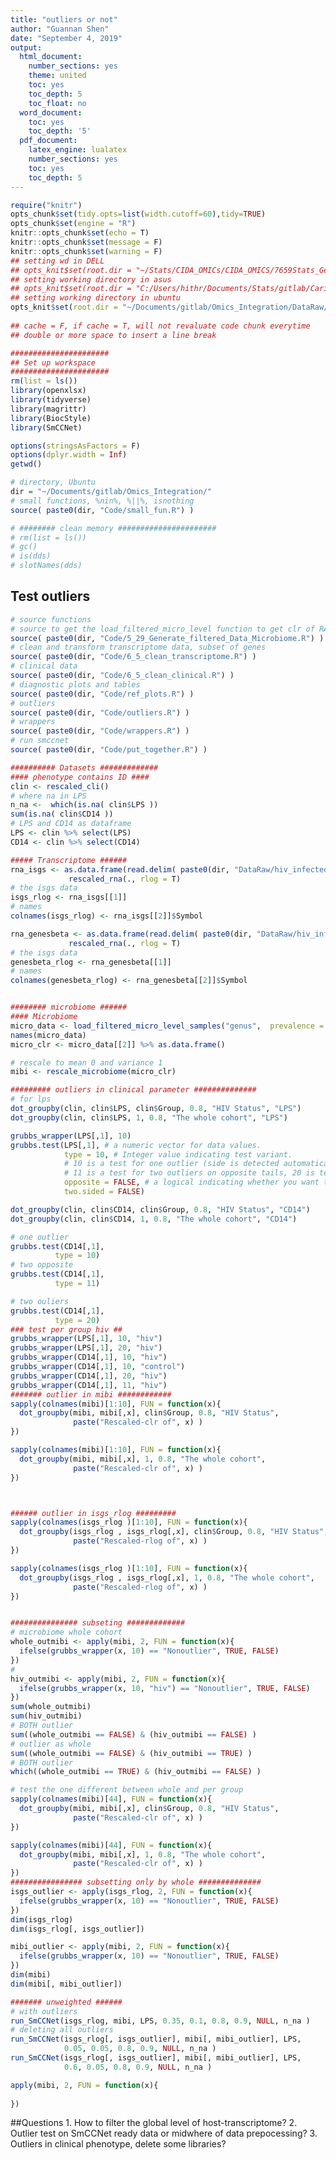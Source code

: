 ```yaml
---
title: "outliers or not"
author: "Guannan Shen"
date: "September 4, 2019"
output: 
  html_document:
    number_sections: yes
    theme: united
    toc: yes
    toc_depth: 5
    toc_float: no
  word_document:
    toc: yes
    toc_depth: '5'
  pdf_document:
    latex_engine: lualatex
    number_sections: yes
    toc: yes
    toc_depth: 5
---
```


```r
require("knitr")
opts_chunk$set(tidy.opts=list(width.cutoff=60),tidy=TRUE)
opts_chunk$set(engine = "R")
knitr::opts_chunk$set(echo = T)
knitr::opts_chunk$set(message = F)
knitr::opts_chunk$set(warning = F)
## setting wd in DELL
## opts_knit$set(root.dir = "~/Stats/CIDA_OMICs/CIDA_OMICS/7659Stats_Genetics/HW5/")
## setting working directory in asus 
## opts_knit$set(root.dir = "C:/Users/hithr/Documents/Stats/gitlab/Cario_RNASeq_Microbiom_Inte/DataRaw/") 
## setting working directory in ubuntu
opts_knit$set(root.dir = "~/Documents/gitlab/Omics_Integration/DataRaw/hiv_infected_un/")
                                                 
## cache = F, if cache = T, will not revaluate code chunk everytime
## double or more space to insert a line break
```


```r
######################
## Set up workspace
######################
rm(list = ls())
library(openxlsx)
library(tidyverse)
library(magrittr)
library(BiocStyle)
library(SmCCNet)

options(stringsAsFactors = F)
options(dplyr.width = Inf)
getwd()

# directory, Ubuntu 
dir = "~/Documents/gitlab/Omics_Integration/"
# small functions, %nin%, %||%, isnothing
source( paste0(dir, "Code/small_fun.R") )

# ######## clean memory ######################
# rm(list = ls())
# gc()
# is(dds)
# slotNames(dds)
```

## Test outliers

```r
# source functions 
# source to get the load_filtered_micro_level function to get clr of RA
source( paste0(dir, "Code/5_29_Generate_filtered_Data_Microbiome.R") )
# clean and transform transcriptome data, subset of genes
source( paste0(dir, "Code/6_5_clean_transcriptome.R") )
# clinical data 
source( paste0(dir, "Code/6_5_clean_clinical.R") )
# diagnostic plots and tables
source( paste0(dir, "Code/ref_plots.R") )
# outliers 
source( paste0(dir, "Code/outliers.R") )
# wrappers
source( paste0(dir, "Code/wrappers.R") )
# run smccnet
source( paste0(dir, "Code/put_together.R") )

########## Datasets #############
#### phenotype contains ID ####
clin <- rescaled_cli() 
# where na in LPS
n_na <-  which(is.na( clin$LPS ))
sum(is.na( clin$CD14 ))
# LPS and CD14 as dataframe
LPS <- clin %>% select(LPS)
CD14 <- clin %>% select(CD14)

##### Transcriptome ######
rna_isgs <- as.data.frame(read.delim( paste0(dir, "DataRaw/hiv_infected_un/coreISG")) ) %>% 
             rescaled_rna(., rlog = T)
# the isgs data
isgs_rlog <- rna_isgs[[1]]
# names
colnames(isgs_rlog) <- rna_isgs[[2]]$Symbol

rna_genesbeta <- as.data.frame(read.delim( paste0(dir, "DataRaw/hiv_infected_un/genesbeta")) ) %>% 
             rescaled_rna(., rlog = T)
# the isgs data
genesbeta_rlog <- rna_genesbeta[[1]]
# names
colnames(genesbeta_rlog) <- rna_genesbeta[[2]]$Symbol


######## microbiome ######
#### Microbiome
micro_data <- load_filtered_micro_level_samples("genus",  prevalence = 40, RA = 2, wd = "Ubuntu")
names(micro_data)
micro_clr <- micro_data[[2]] %>% as.data.frame()

# rescale to mean 0 and variance 1 
mibi <- rescale_microbiome(micro_clr)

```



```r
######### outliers in clinical parameter ##############
# for lps 
dot_groupby(clin, clin$LPS, clin$Group, 0.8, "HIV Status", "LPS")
dot_groupby(clin, clin$LPS, 1, 0.8, "The whole cohort", "LPS")

grubbs_wrapper(LPS[,1], 10)
grubbs.test(LPS[,1], # a numeric vector for data values.
            type = 10, # Integer value indicating test variant.
            # 10 is a test for one outlier (side is detected automatically and can be reversed by opposite parameter).
            # 11 is a test for two outliers on opposite tails, 20 is test for two outliers in one tail.
            opposite = FALSE, # a logical indicating whether you want to check not the value with largest difference from the mean
            two.sided = FALSE)

dot_groupby(clin, clin$CD14, clin$Group, 0.8, "HIV Status", "CD14")
dot_groupby(clin, clin$CD14, 1, 0.8, "The whole cohort", "CD14")

# one outlier
grubbs.test(CD14[,1], 
          type = 10)
# two opposite
grubbs.test(CD14[,1], 
          type = 11)

# two ouliers
grubbs.test(CD14[,1], 
          type = 20)
### test per group hiv ##
grubbs_wrapper(LPS[,1], 10, "hiv")
grubbs_wrapper(LPS[,1], 20, "hiv")
grubbs_wrapper(CD14[,1], 10, "hiv")
grubbs_wrapper(CD14[,1], 10, "control")
grubbs_wrapper(CD14[,1], 20, "hiv")
grubbs_wrapper(CD14[,1], 11, "hiv")
####### outlier in mibi ############
sapply(colnames(mibi)[1:10], FUN = function(x){
  dot_groupby(mibi, mibi[,x], clin$Group, 0.8, "HIV Status", 
              paste("Rescaled-clr of", x) )
})

sapply(colnames(mibi)[1:10], FUN = function(x){
  dot_groupby(mibi, mibi[,x], 1, 0.8, "The whole cohort", 
              paste("Rescaled-clr of", x) )
})



###### outlier in isgs_rlog #########
sapply(colnames(isgs_rlog )[1:10], FUN = function(x){
  dot_groupby(isgs_rlog , isgs_rlog[,x], clin$Group, 0.8, "HIV Status", 
              paste("Rescaled-rlog of", x) )
})

sapply(colnames(isgs_rlog )[1:10], FUN = function(x){
  dot_groupby(isgs_rlog , isgs_rlog[,x], 1, 0.8, "The whole cohort", 
              paste("Rescaled-rlog of", x) )
})


############### subseting #############
# microbiome whole cohort 
whole_outmibi <- apply(mibi, 2, FUN = function(x){
  ifelse(grubbs_wrapper(x, 10) == "Nonoutlier", TRUE, FALSE)
})
# 
hiv_outmibi <- apply(mibi, 2, FUN = function(x){
  ifelse(grubbs_wrapper(x, 10, "hiv") == "Nonoutlier", TRUE, FALSE)
})
sum(whole_outmibi)
sum(hiv_outmibi)
# BOTH outlier
sum((whole_outmibi == FALSE) & (hiv_outmibi == FALSE) )
# outlier as whole 
sum((whole_outmibi == FALSE) & (hiv_outmibi == TRUE) )
# BOTH outlier
which((whole_outmibi == TRUE) & (hiv_outmibi == FALSE) )

# test the one different between whole and per group
sapply(colnames(mibi)[44], FUN = function(x){
  dot_groupby(mibi, mibi[,x], clin$Group, 0.8, "HIV Status", 
              paste("Rescaled-clr of", x) )
})

sapply(colnames(mibi)[44], FUN = function(x){
  dot_groupby(mibi, mibi[,x], 1, 0.8, "The whole cohort", 
              paste("Rescaled-clr of", x) )
})
################ subsetting only by whole ##############
isgs_outlier <- apply(isgs_rlog, 2, FUN = function(x){
  ifelse(grubbs_wrapper(x, 10) == "Nonoutlier", TRUE, FALSE)
})
dim(isgs_rlog)
dim(isgs_rlog[, isgs_outlier])

mibi_outlier <- apply(mibi, 2, FUN = function(x){
  ifelse(grubbs_wrapper(x, 10) == "Nonoutlier", TRUE, FALSE)
})
dim(mibi)
dim(mibi[, mibi_outlier])
```
```r
####### unweighted ######
# with outliers 
run_SmCCNet(isgs_rlog, mibi, LPS, 0.35, 0.1, 0.8, 0.9, NULL, n_na )
# deleting all outliers
run_SmCCNet(isgs_rlog[, isgs_outlier], mibi[, mibi_outlier], LPS, 
            0.05, 0.05, 0.8, 0.9, NULL, n_na )
run_SmCCNet(isgs_rlog[, isgs_outlier], mibi[, mibi_outlier], LPS, 
            0.6, 0.05, 0.8, 0.9, NULL, n_na )
```

```r
apply(mibi, 2, FUN = function(x){
  
})
```
##Questions 
1. How to filter the global level of host-transcriptome?
2. Outlier test on SmCCNet ready data or midwhere of data prepocessing? 
3. Outliers in clinical phenotype, delete some libraries?